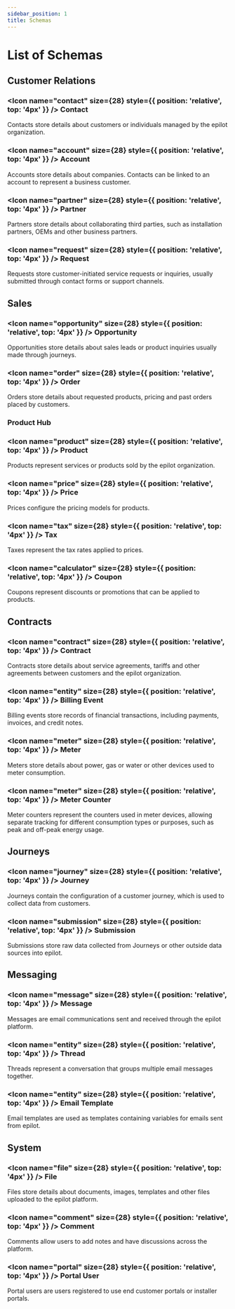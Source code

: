 ```yaml
---
sidebar_position: 1
title: Schemas
---
```



# List of Schemas

## Customer Relations

### <Icon name="contact" size={28} style={{ position: 'relative', top: '4px' }} /> Contact

Contacts store details about customers or individuals managed by the epilot organization.

### <Icon name="account" size={28} style={{ position: 'relative', top: '4px' }} /> Account

Accounts store details about companies. Contacts can be linked to an account to represent a business customer.

### <Icon name="partner" size={28} style={{ position: 'relative', top: '4px' }} /> Partner

Partners store details about collaborating third parties, such as installation partners, OEMs and other business partners.

### <Icon name="request" size={28} style={{ position: 'relative', top: '4px' }} /> Request

Requests store customer-initiated service requests or inquiries, usually submitted through contact forms or support channels.

## Sales

### <Icon name="opportunity" size={28} style={{ position: 'relative', top: '4px' }} /> Opportunity

Opportunities store details about sales leads or product inquiries usually made through journeys.

### <Icon name="order" size={28} style={{ position: 'relative', top: '4px' }} /> Order

Orders store details about requested products, pricing and past orders placed by customers.

### Product Hub

### <Icon name="product" size={28} style={{ position: 'relative', top: '4px' }} /> Product

Products represent services or products sold by the epilot organization.

### <Icon name="price" size={28} style={{ position: 'relative', top: '4px' }} /> Price

Prices configure the pricing models for products.

### <Icon name="tax" size={28} style={{ position: 'relative', top: '4px' }} /> Tax

Taxes represent the tax rates applied to prices.

### <Icon name="calculator" size={28} style={{ position: 'relative', top: '4px' }} /> Coupon

Coupons represent discounts or promotions that can be applied to products.


## Contracts

### <Icon name="contract" size={28} style={{ position: 'relative', top: '4px' }} /> Contract

Contracts store details about service agreements, tariffs and other agreements between customers and the epilot organization.

### <Icon name="entity" size={28} style={{ position: 'relative', top: '4px' }} /> Billing Event

Billing events store records of financial transactions, including payments, invoices, and credit notes.

### <Icon name="meter" size={28} style={{ position: 'relative', top: '4px' }} /> Meter

Meters store details about power, gas or water or other devices used to meter consumption.

### <Icon name="meter" size={28} style={{ position: 'relative', top: '4px' }} /> Meter Counter

Meter counters represent the counters used in meter devices, allowing separate tracking for different consumption types or purposes, such as peak and off-peak energy usage.

## Journeys

### <Icon name="journey" size={28} style={{ position: 'relative', top: '4px' }} /> Journey

Journeys contain the configuration of a customer journey, which is used to collect data from customers.

### <Icon name="submission" size={28} style={{ position: 'relative', top: '4px' }} /> Submission

Submissions store raw data collected from Journeys or other outside data sources into epilot.


## Messaging

### <Icon name="message" size={28} style={{ position: 'relative', top: '4px' }} /> Message

Messages are email communications sent and received through the epilot platform.

### <Icon name="entity" size={28} style={{ position: 'relative', top: '4px' }} /> Thread

Threads represent a conversation that groups multiple email messages together.

### <Icon name="entity" size={28} style={{ position: 'relative', top: '4px' }} /> Email Template

Email templates are used as templates containing variables for emails sent from epilot.

## System

### <Icon name="file" size={28} style={{ position: 'relative', top: '4px' }} /> File

Files store details about documents, images, templates and other files uploaded to the epilot platform.

### <Icon name="comment" size={28} style={{ position: 'relative', top: '4px' }} /> Comment

Comments allow users to add notes and have discussions across the platform.

### <Icon name="portal" size={28} style={{ position: 'relative', top: '4px' }} /> Portal User

Portal users are users registered to use end customer portals or installer portals.

